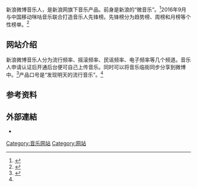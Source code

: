 {{Infobox website
| name            = 新浪微博音乐人
| url             = {{URL|http://music.weibo.cn/}}
| alexa           = 第4,133位<ref>{{cite web |url=http://www.alexa.com/siteinfo/weibo.cn |title=music.weibo.cn Site Info |publisher=[[Alexa_Internet|Alexa]] |accessdate=2016-12-06 |language=en |archive-date=2019-07-31 |archive-url=https://web.archive.org/web/20190731114705/https://www.alexa.com/siteinfo/weibo.cn |dead-url=no }}</ref>
| commercial      = 是
| type            = 音乐网站
| language        = [[简体中文|简体中文]]
| launch_date     = {{Start date and age|2013}}
| current_status  = 营运中
}}

新浪微博音乐人，是新浪网旗下音乐产品。前身是新浪的“微音乐”。<ref name="新浪音乐">{{cite news|title=新浪微博发布全新音乐产品 关注独立音乐|url=http://ent.sina.com.cn/y/2013-03-20/14363881436.shtml|accessdate=2016-11-28|publisher=新浪娱乐|date=2013-03-20}}</ref>2016年9月与中国移动咪咕音乐联合打造音乐人先锋榜。先锋榜分为趋势榜、周榜和月榜等个性榜单。<ref>{{cite news|title=微博联手咪咕音乐 音乐人先锋榜正式启动|url=http://ent.sina.com.cn/y/yneidi/2016-09-12/doc-ifxvukhx4948483.shtml|accessdate=2016-11-28|publisher=新浪娱乐|date=2016-09-12|archive-date=2016-09-13|archive-url=https://web.archive.org/web/20160913153126/http://ent.sina.com.cn/y/yneidi/2016-09-12/doc-ifxvukhx4948483.shtml|dead-url=no}}</ref>

== 网站介绍 ==
新浪微博音乐人分为流行频率、摇滚频率、民谣频率、电子频率等几个频道。音乐人申请认证后开通后台便可自己上传音乐。同时可以将音乐临街同步分享到微博中。<ref>{{cite web |url=http://music.weibo.cn |language=zh-hans |title=新浪微博音乐人 |publisher=新浪微博音乐人 |date= |accessdate=2016-11-28 |archive-date=2019-06-26 |archive-url=https://web.archive.org/web/20190626065843/http://music.weibo.cn/ |dead-url=no }}</ref>产品口号是“发现明天的流行音乐”。<ref name="新浪音乐"/>
== 参考资料 ==
{{reflist}}
== 外部連結 ==
*{{Official|http://music.weibo.cn}}
[[Category:音乐网站|Category:音乐网站]]
[[Category:网站|Category:网站]]